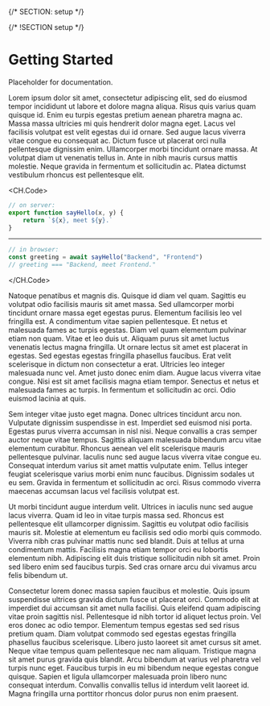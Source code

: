{/* SECTION: setup */}


{/* !SECTION setup */}

# Getting Started

Placeholder for documentation.

Lorem ipsum dolor sit amet, consectetur adipiscing elit, sed do eiusmod tempor incididunt ut labore et dolore magna
aliqua. Risus quis varius quam quisque id. Enim eu turpis egestas pretium aenean pharetra magna ac. Massa massa
ultricies mi quis hendrerit dolor magna eget. Lacus vel facilisis volutpat est velit egestas dui id ornare. Sed augue
lacus viverra vitae congue eu consequat ac. Dictum fusce ut placerat orci nulla pellentesque dignissim enim. Ullamcorper
morbi tincidunt ornare massa. At volutpat diam ut venenatis tellus in. Ante in nibh mauris cursus mattis molestie. Neque
gravida in fermentum et sollicitudin ac. Platea dictumst vestibulum rhoncus est pellentesque elit.

<CH.Code>

```js server.js
// on server:
export function sayHello(x, y) {
	return `${x}, meet ${y}.`
}
```

---

```js client.js
// in browser:
const greeting = await sayHello("Backend", "Frontend")
// greeting === "Backend, meet Frontend."
```

</CH.Code>

Natoque penatibus et magnis dis. Quisque id diam vel quam. Sagittis eu volutpat odio facilisis mauris sit amet massa.
Sed ullamcorper morbi tincidunt ornare massa eget egestas purus. Elementum facilisis leo vel fringilla est. A
condimentum vitae sapien pellentesque. Et netus et malesuada fames ac turpis egestas. Diam vel quam elementum pulvinar
etiam non quam. Vitae et leo duis ut. Aliquam purus sit amet luctus venenatis lectus magna fringilla. Ut ornare lectus
sit amet est placerat in egestas. Sed egestas egestas fringilla phasellus faucibus. Erat velit scelerisque in dictum non
consectetur a erat. Ultricies leo integer malesuada nunc vel. Amet justo donec enim diam. Augue lacus viverra vitae
congue. Nisi est sit amet facilisis magna etiam tempor. Senectus et netus et malesuada fames ac turpis. In fermentum et
sollicitudin ac orci. Odio euismod lacinia at quis.

Sem integer vitae justo eget magna. Donec ultrices tincidunt arcu non. Vulputate dignissim suspendisse in est. Imperdiet
sed euismod nisi porta. Egestas purus viverra accumsan in nisl nisi. Neque convallis a cras semper auctor neque vitae
tempus. Sagittis aliquam malesuada bibendum arcu vitae elementum curabitur. Rhoncus aenean vel elit scelerisque mauris
pellentesque pulvinar. Iaculis nunc sed augue lacus viverra vitae congue eu. Consequat interdum varius sit amet mattis
vulputate enim. Tellus integer feugiat scelerisque varius morbi enim nunc faucibus. Dignissim sodales ut eu sem. Gravida
in fermentum et sollicitudin ac orci. Risus commodo viverra maecenas accumsan lacus vel facilisis volutpat est.

Ut morbi tincidunt augue interdum velit. Ultrices in iaculis nunc sed augue lacus viverra. Quam id leo in vitae turpis
massa sed. Rhoncus est pellentesque elit ullamcorper dignissim. Sagittis eu volutpat odio facilisis mauris sit. Molestie
at elementum eu facilisis sed odio morbi quis commodo. Viverra nibh cras pulvinar mattis nunc sed blandit. Duis at
tellus at urna condimentum mattis. Facilisis magna etiam tempor orci eu lobortis elementum nibh. Adipiscing elit duis
tristique sollicitudin nibh sit amet. Proin sed libero enim sed faucibus turpis. Sed cras ornare arcu dui vivamus arcu
felis bibendum ut.

Consectetur lorem donec massa sapien faucibus et molestie. Quis ipsum suspendisse ultrices gravida dictum fusce ut
placerat orci. Commodo elit at imperdiet dui accumsan sit amet nulla facilisi. Quis eleifend quam adipiscing vitae proin
sagittis nisl. Pellentesque id nibh tortor id aliquet lectus proin. Vel eros donec ac odio tempor. Elementum tempus
egestas sed sed risus pretium quam. Diam volutpat commodo sed egestas egestas fringilla phasellus faucibus scelerisque.
Libero justo laoreet sit amet cursus sit amet. Neque vitae tempus quam pellentesque nec nam aliquam. Tristique magna sit
amet purus gravida quis blandit. Arcu bibendum at varius vel pharetra vel turpis nunc eget. Faucibus turpis in eu mi
bibendum neque egestas congue quisque. Sapien et ligula ullamcorper malesuada proin libero nunc consequat interdum.
Convallis convallis tellus id interdum velit laoreet id. Magna fringilla urna porttitor rhoncus dolor purus non enim
praesent.
